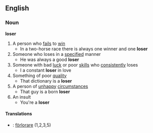 ==English==
===Noun===
'''loser'''
#A person who [[fail]]s to [[win]]
#* In a two-horse race there is always one winner and one '''loser'''
#Someone who loses in a [[specified]] manner
#* He was always a good '''loser'''
#Someone with bad [[luck]] or poor [[skill]]s who [[consistently]] loses
#* I a constant '''loser''' in love
#Something of poor [[quality]]
#* That dictionary is a '''loser'''
#A person of [[unhappy]] [[circumstances]]
#* That guy is a born '''loser'''
#An insult
#* You're a '''loser'''
====Translations====
*{{sv}}: [[förlorare]] (1,2,3,5)